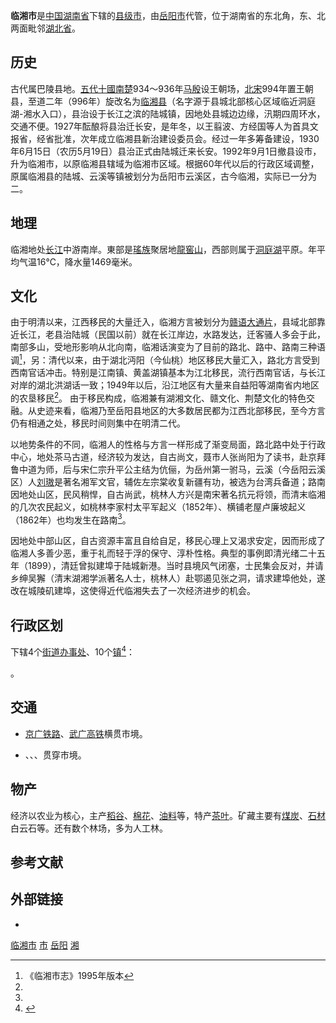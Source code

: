 {{主条目消歧义|'''临湘'''重定向至此，关于临湘的其它含义请参阅'''[[临湘县|临湘县]]'''。}}
{{Infobox China County
|Belong = [[湖南省|湖南省]][[岳阳市|岳阳市]]
}}

'''临湘市'''是[[中国|中国]][[湖南省|湖南省]]下辖的[[县级市|县级市]]，由[[岳阳市|岳阳市]]代管，位于湖南省的东北角，东、北两面毗邻[[湖北省|湖北省]]。

== 历史 ==
古代属巴陵县地。[[五代十國|五代十國]][[南楚|南楚]]934～936年[[马殷|马殷]]设王朝场，[[北宋|北宋]]994年置王朝县，至道二年（996年）旋改名为[[临湘县_(北宋)|临湘县]]（名字源于县城北部核心区域临近洞庭湖-湘水入口），县治设于长江之滨的陆城镇，因地处县城边边缘，汛期四周环水，交通不便。1927年酝酿将县治迁长安，是年冬，以王翦波、方经国等人为首具文报省，经省批准，次年成立临湘县新治建设委员会。经过一年多筹备建设，1930年6月15日（农历5月19日）县治正式由陆城迁来长安。1992年9月1日撤县设市，升为临湘市，以原临湘县辖域为临湘市区域。根据60年代以后的行政区域调整，原属临湘县的陆城、云溪等镇被划分为岳阳市云溪区，古今临湘，实际已一分为二。

== 地理 ==
临湘地处[[长江|长江]]中游南岸。東部是[[瑤族|瑤族]]聚居地[[龍窖山|龍窖山]]，西部则属于[[洞庭湖|洞庭湖]]平原。年平均气温16℃，降水量1469毫米。

== 文化 ==
由于明清以来，江西移民的大量迁入，临湘方言被划分为[[赣语大通片|赣语大通片]]，县域北部靠近长江，老县治陆城（民国以前）就在长江岸边，水路发达，迁客骚人多会于此，南部多山，受地形影响从北向南，临湘话演变为了目前的路北、路中、路南三种语调<ref name="#1">《临湘市志》1995年版本</ref>，另：清代以来，由于湖北沔阳（今仙桃）地区移民大量汇入，路北方言受到西南官话冲击。特别是江南镇、黄盖湖镇基本为江北移民，流行西南官话，与长江对岸的湖北洪湖话一致；1949年以后，沿江地区有大量来自益阳等湖南省内地区的农垦移民<ref name="#1"/>。
由于移民构成，临湘兼有湖湘文化、赣文化、荆楚文化的特色交融。从史迹来看，临湘乃至岳阳县地区的大多数居民都为江西北部移民，至今方言仍有相通之处，移民时间则集中在明清二代。

以地势条件的不同，临湘人的性格与方言一样形成了渐变局面，路北路中处于行政中心，地处茶马古道，经济较为发达，自古尚文，聂市人张尚阳为了读书，赴京拜鲁中道为师，后与宋仁宗升平公主结为伉俪，为岳州第一驸马，云溪（今岳阳云溪区）人[[刘璈|刘璈]]是著名湘军文官，辅佐左宗棠收复新疆有功，被选为台湾兵备道；路南因地处山区，民风稍悍，自古尚武，桃林人方兴是南宋著名抗元将领，而清末临湘的几次农民起义，如桃林李家村太平军起义（1852年）、横铺老屋卢廉坡起义（1862年）也均发生在路南<ref name="#1"/>。

因地处中部山区，自古资源丰富且自给自足，移民心理上又渴求安定，因而形成了临湘人多善少恶，重于礼而轻于浮的保守、淳朴性格。典型的事例即清光绪二十五年（1899），清廷曾拟建埠于陆城新港。当时县境风气闭塞，士民集会反对，并请乡绅吴獬（清末湖湘学派著名人士，桃林人）赴鄂遏见张之洞，请求建埠他处，遂改在城陵矶建埠，这使得近代临湘失去了一次经济进步的机会。

== 行政区划 ==
{{PAGENAMEBASE}}下辖4个[[街道办事处|街道办事处]]、10个[[行政建制镇|镇]]<ref>{{PRC admin/ref sgc|43/06/82}}</ref>：

{{PRC admin/children|43/06/82}}。

== 交通 ==
* {{rint|cn|rail}}[[京广铁路|京广铁路]]、{{rint|cn|crh}}[[武广高铁|武广高铁]]横贯市境。
* {{中国国道名|107}}、{{中国高速公路名|G4}}、{{中国高速公路名|G56}}、{{中国高速公路名|G4|[[临长高速公路|临长高速公路]]}}贯穿市境。

== 物产 ==
经济以农业为核心，主产[[稻谷|稻谷]]、[[棉花|棉花]]、[[油料|油料]]等，特产[[茶叶|茶叶]]。矿藏主要有[[煤炭|煤炭]]、[[石材|石材]]白云石等。还有数个林场，多为人工林。

== 参考文献 ==
{{Wikisource|民政部关于湖南省撤销临湘县设立临湘市的批复}}
{{reflist}}

== 外部链接 ==
* {{Official website|http://www.linxiang.gov.cn/|name=临湘市人民政府}}

{{临湘市行政区划}}
{{岳阳市行政区划}}
{{湖南行政区划}}

[[Category:临湘市|]]
[[Category:岳阳区县市|市]]
[[Category:湖南县级市|岳阳]]
[[Category:中国小城市|湘]]